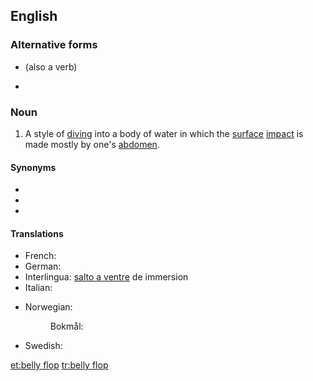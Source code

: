 ==English==

===Alternative forms===
* {{l|en|bellyflop}} (also a verb)
* {{l|en|belly-flop}}

===Noun===
{{en-noun|head=[[belly]] [[flop]]}}

# {{lb|en|diving}} A style of [[dive|diving]] into a body of water in which the [[surface]] [[impact]] is made mostly by one's [[abdomen]].

====Synonyms====
* {{l|en|belly flopper}}
* {{l|en|belly whop}}
* {{l|en|belly whopper}}

====Translations====
{{trans-top|style of diving}}
* French: {{t+|fr|plat|m}}
* German: {{t+|de|Bauchklatscher|m}}
* Interlingua: [[salto a ventre]] de immersion
* Italian: {{t+|it|spanciata|f}}
{{trans-mid}}
* Norwegian:
*: Bokmål: {{t|nb|mageplask|n}}
* Swedish: {{t+|sv|magplask|n}}
{{trans-bottom}}

[[et:belly flop]]
[[tr:belly flop]]